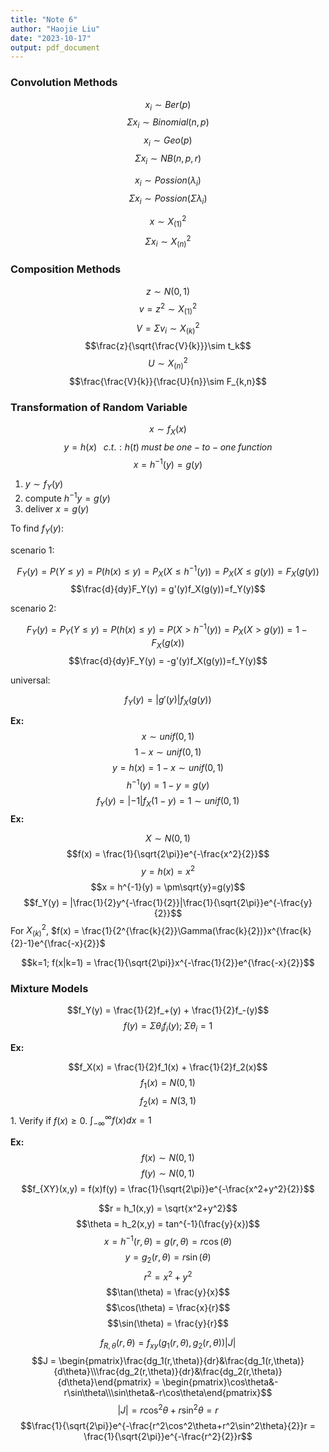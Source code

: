 ```yaml
---
title: "Note 6"
author: "Haojie Liu"
date: "2023-10-17"
output: pdf_document
---
```


### Convolution Methods

$$x_i\sim Ber(p)$$
$$\Sigma x_i \sim Binomial(n,p)$$
$$x_i\sim Geo(p)$$
$$\Sigma x_i \sim NB(n,p,r)$$

$$x_i \sim Possion(\lambda_i)$$
$$\Sigma x_i \sim Possion(\Sigma \lambda_i)$$

$$x \sim X^2_{(1)}$$
$$\Sigma x_i \sim X^2_{(n)}$$

### Composition Methods
$$z\sim N(0,1)$$
$$v=z^2\sim X^2_{(1)}$$
$$V = \Sigma v_i \sim X^2_{(k)}$$
$$\frac{z}{\sqrt{\frac{V}{k}}}\sim t_k$$
$$U\sim X^2_{(n)}$$
$$\frac{\frac{V}{k}}{\frac{U}{n}}\sim F_{k,n}$$

### Transformation of Random Variable


$$x\sim f_X(x)$$
$$y = h(x)\;\;\;c.t.: h(t) \;must\;be\;one-to-one\;function$$
$$x=h^{-1}(y)=g(y)$$

1. $y\sim f_Y(y)$\newline
2. compute $h^{-1}y = g(y)$\newline
3. deliver $x=g(y)$\newline


To find $f_Y(y)$:\newline

scenario 1:\newline


$$F_Y(y)=P(Y\le y) = P(h(x)\le y) = P_X(X\le h^{-1}(y))=P_X(X\le g(y))=F_X(g(y))$$
$$\frac{d}{dy}F_Y(y) = g'(y)f_X(g(y))=f_Y(y)$$

scenario 2:\newline

$$F_Y(y) = P_Y(Y\le y) = P(h(x)\le y) = P(X >h^{-1}(y)) = P_X(X>g(y)) = 1-F_X(g(x))$$
$$\frac{d}{dy}F_Y(y) = -g'(y)f_X(g(y))=f_Y(y)$$

universal:\newline

$$f_Y(y)=|g'(y)|f_X(g(y))$$

**Ex:**
$$x\sim unif(0,1)$$
$$1-x\sim unif(0,1)$$
$$y=h(x) = 1-x\sim unif(0,1)$$
$$h^{-1}(y) = 1-y=g(y)$$
$$f_Y(y)=|-1|f_X(1-y) = 1\sim unif(0,1)$$
**Ex:**

$$X\sim N(0,1)$$
$$f(x) = \frac{1}{\sqrt{2\pi}}e^{-\frac{x^2}{2}}$$
$$y = h(x) = x^2$$
$$x = h^{-1}(y) = \pm\sqrt{y}=g(y)$$
$$f_Y(y) = |\frac{1}{2}y^{-\frac{1}{2}}|\frac{1}{\sqrt{2\pi}}e^{-\frac{y}{2}}$$
For $X^2_{(k)}$, $f(x) = \frac{1}{2^{\frac{k}{2}}\Gamma(\frac{k}{2})}x^{\frac{k}{2}-1}e^{\frac{-x}{2}}$

$$k=1; f(x|k=1) = \frac{1}{\sqrt{2\pi}}x^{-\frac{1}{2}}e^{\frac{-x}{2}}$$

### Mixture Models

$$f_Y(y) = \frac{1}{2}f_+(y) + \frac{1}{2}f_-(y)$$
$$f(y) = \Sigma\theta_if_i(y);\;\Sigma\theta_i =1$$

**Ex:**\newline

$$f_X(x) = \frac{1}{2}f_1(x) + \frac{1}{2}f_2(x)$$
$$f_1(x) = N(0,1)$$
$$f_2(x) = N(3,1)$$
1. Verify if $f(x) \ge 0$\newline
2. $\int^\infty_{-\infty} f(x)dx =1$

**Ex:**
$$f(x) \sim N(0,1)$$
$$f(y) \sim N(0,1)$$
$$f_{XY}(x,y) = f(x)f(y) = \frac{1}{\sqrt{2\pi}}e^{-\frac{x^2+y^2}{2}}$$

$$r = h_1(x,y) = \sqrt{x^2+y^2}$$
$$\theta = h_2(x,y) = tan^{-1}(\frac{y}{x})$$
$$x = h^{-1}(r,\theta) = g(r,\theta) = r\cos(\theta)$$
$$y = g_2(r,\theta)=r\sin(\theta)$$
$$r^2 = x^2+y^2$$
$$\tan(\theta) = \frac{y}{x}$$
$$\cos(\theta) = \frac{x}{r}$$
$$\sin(\theta) = \frac{y}{r}$$

$$f_{R,\theta}(r,\theta) = f_{xy}(g_1(r,\theta), g_2(r,\theta))|J|$$
$$J = \begin{pmatrix}\frac{dg_1(r,\theta)}{dr}&\frac{dg_1(r,\theta)}{d\theta}\\\frac{dg_2(r,\theta)}{dr}&\frac{dg_2(r,\theta)}{d\theta}\end{pmatrix} = \begin{pmatrix}\cos\theta&-r\sin\theta\\\sin\theta&-r\cos\theta\end{pmatrix}$$
$$|J|=r\cos^2\theta+r\sin^2\theta = r$$
$$\frac{1}{\sqrt{2\pi}}e^{-\frac{r^2\cos^2\theta+r^2\sin^2\theta}{2}}r = \frac{1}{\sqrt{2\pi}}e^{-\frac{r^2}{2}}r$$

















